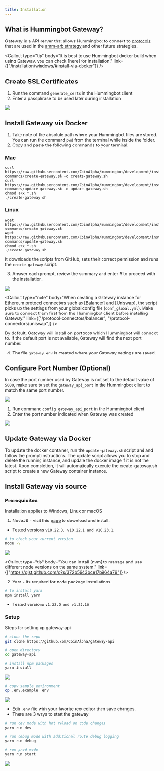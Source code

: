 ```yaml
---
title: Installation
---
```



## What is Hummingbot Gateway?

Gateway is a API server that allows Hummingbot to connect to [protocols](/protocol-connectors/overview/) that are used in the [amm-arb strategy](/strategies/amm-arb/) and other future strategies.


<Callout
  type="tip"
  body="It is best to use Hummingbot docker build when using Gateway, you can check [here] for installation."
  link={["/installation/windows/#install-via-docker"]}
/>

## Create SSL Certificates

1. Run the command `generate_certs` in the Hummingbot client
2. Enter a passphrase to be used later during installation

![](img/generate-certs.gif)

<Callout
  type="note"
  body="It's not recommended to use the same password as the Hummingbot instance."
/>

## Install Gateway via Docker

<Callout
  type="note"
  body="Only use gateway installation thru docker when using hummingbot docker build."
/>

1. Take note of the absolute path where your Hummingbot files are stored. You can run the command `pwd` from the terminal while inside the folder.
2. Copy and paste the following commands to your terminal:

### Mac

```Mac
curl https://raw.githubusercontent.com/CoinAlpha/hummingbot/development/installation/docker-commands/create-gateway.sh -o create-gateway.sh
curl https://raw.githubusercontent.com/CoinAlpha/hummingbot/development/installation/docker-commands/update-gateway.sh -o update-gateway.sh
chmod a+x *.sh
./create-gateway.sh
```

### Linux

```Linux
wget https://raw.githubusercontent.com/CoinAlpha/hummingbot/development/installation/docker-commands/create-gateway.sh
wget https://raw.githubusercontent.com/CoinAlpha/hummingbot/development/installation/docker-commands/update-gateway.sh
chmod a+x *.sh
./create-gateway.sh
```

It downloads the scripts from GitHub, sets their correct permission and runs the `create-gateway` script.

3. Answer each prompt, review the summary and enter **Y** to proceed with the installation.

![](img/create-gateway.gif)

<Callout
  type="note"
  body="When creating a Gateway instance for Ethereum protocol connectors such as [Balancer] and [Uniswap], the script picks up the settings from your global config file (`conf_global.yml`). Make sure to connect them first from the Hummingbot client before installing Gateway."
  link={["/protocol-connectors/balancer", "/protocol-connectors/uniswap"]}
/>

By default, Gateway will install on port `5000` which Hummingbot will connect to. If the default port is not available, Gateway will find the next port number.

4. The file `gateway.env` is created where your Gateway settings are saved.

## Configure Port Number (Optional)

In case the port number used by Gateway is not set to the default value of `5000`, make sure to set the `gateway_api_port` in the Hummingbot client to match the same port number.

![](img/gateway-port-5001.png)

1. Run command `config gateway_api_port` in the Hummingbot client
2. Enter the port number indicated when Gateway was created

![](img/config-gateway-api-port.gif)

## Update Gateway via Docker

To update the docker container, run the `update-gateway.sh` script and and follow the prompt instructions. The update script allows you to stop and delete the running instance, and update the docker image if it is not the latest. Upon completion, it will automatically execute the create-gateway.sh script to create a new Gateway container instance.

## Install Gateway via source

<Callout
  type="note"
  body="Only use gateway installation thru source when using hummingbot source build."
/>

### Prerequisites

Installation applies to Windows, Linux or macOS

1. NodeJS - visit this [page](https://docs.npmjs.com/downloading-and-installing-node-js-and-npm/) to download and install.

- Tested versions `v10.22.0, v10.22.1 and v10.23.1`.

```bash
# to check your current version
node -v
```

![](img/gw_version.gif)

<Callout
  type="tip"
  body="You can install [nvm] to manage and use different node versions on the same system."
  link={["https://gist.github.com/d2s/372b5943bce17b964a79"]}
/>

2. Yarn - its required for node package installations.

```bash
# to install yarn
npm install yarn
```

- Tested versions `v1.22.5 and v1.22.10`

### Setup

Steps for setting up gateway-api

```bash
# clone the repo
git clone https://github.com/CoinAlpha/gateway-api
```

```bash
# open directory
cd gateway-api
```

```bash
# install npm packages
yarn install
```

![](img/gw_yarn.gif)

```bash
# copy sample environment
cp .env.example .env
```

![](img/gw_env.gif)

- Edit `.env` file with your favorite text editor then save changes.
- There are 3 ways to start the gateway

```bash
# run dev mode with hot reload on code changes
yarn run dev
```

```bash
# run debug mode with additional route debug logging
yarn run debug
```

```bash
# run prod mode
yarn run start
```

![](img/gw_starting.gif)
